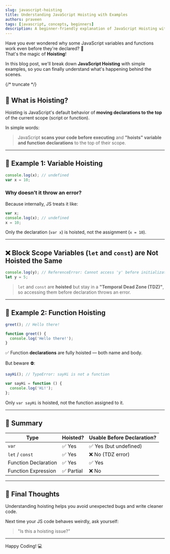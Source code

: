 ```yaml
---
slug: javascript-hoisting
title: Understanding JavaScript Hoisting with Examples
authors: praveen
tags: [javascript, concepts, beginners]
description: A beginner-friendly explanation of JavaScript Hoisting with practical examples.
---
```


Have you ever wondered why some JavaScript variables and functions work even before they're declared? 🤔  
That's the magic of **Hoisting**!

In this blog post, we'll break down **JavaScript Hoisting** with simple examples, so you can finally understand what's happening behind the scenes.

{/* truncate */}

## 🚀 What is Hoisting?

Hoisting is JavaScript's default behavior of **moving declarations to the top** of the current scope (script or function).

In simple words:

> JavaScript **scans your code before executing** and **"hoists" variable and function declarations** to the top of their scope.

---

## 🧪 Example 1: Variable Hoisting

```js
console.log(x); // undefined
var x = 10;
```

### Why doesn’t it throw an error?

Because internally, JS treats it like:

```js
var x;
console.log(x); // undefined
x = 10;
```

Only the declaration (`var x`) is hoisted, not the assignment (`x = 10`).

---

## ❌ Block Scope Variables (`let` and `const`) are Not Hoisted the Same

```js
console.log(y); // ReferenceError: Cannot access 'y' before initialization
let y = 5;
```

> `let` and `const` are **hoisted** but stay in a **"Temporal Dead Zone (TDZ)"**, so accessing them before declaration throws an error.

---

## 🧠 Example 2: Function Hoisting

```js
greet(); // Hello there!

function greet() {
  console.log('Hello there!');
}
```

✅ Function **declarations** are fully hoisted — both name and body.

But beware ⛔:

```js
sayHi(); // TypeError: sayHi is not a function

var sayHi = function () {
  console.log('Hi!');
};
```

Only `var sayHi` is hoisted, not the function assigned to it.

---

## 📌 Summary

| Type                 | Hoisted?   | Usable Before Declaration? |
| -------------------- | ---------- | -------------------------- |
| `var`                | ✅ Yes     | ✅ Yes (but undefined)     |
| `let` / `const`      | ✅ Yes     | ❌ No (TDZ error)          |
| Function Declaration | ✅ Yes     | ✅ Yes                     |
| Function Expression  | ✅ Partial | ❌ No                      |

---

## 🎯 Final Thoughts

Understanding hoisting helps you avoid unexpected bugs and write cleaner code.

Next time your JS code behaves weirdly, ask yourself:

> "Is this a hoisting issue?"

---

Happy Coding! 💻
